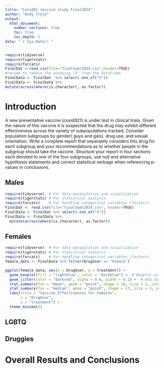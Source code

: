 ```yaml
---
title: "Covid91 vaccine study Final2024"
author: "Andy Trejo"
output: 
  html_document:
    number_sections: true
    toc: true
    toc_depth: 5
date: "`r Sys.Date()`" 
---
```


```r
require(tidyverse)
require(tigerstats)
require(forcats)
FinalDat <-read.csv(file="finalSumr2024.csv",header=TRUE)
#recode to remove the annoying "X" from the dataframe
FinalData <- FinalDat  %>% select(-one_of("X"))
FinalData <- FinalData %>%
mutate(across(where(is.character), as.factor))
```

# Introduction

A new  preventative vaccine (covid921) is under test in clinical trials. Given the nature of this vaccine it is suspected that the drug may exhibit different effectiveness across the variety of subpopulations tracked. Consider population subgroups by gender( guys and gals), drug use, and sexual orientation. Write a complete report that separately considers this drug for each subgroup and your recommendations as to whether people in the subgroup should take the vaccine. Structure your report in four sections each devoted to one of the four subgroups, use null and alternative hypothesis statements and correct statistical verbage when referencing p-values in conclusions.

## Males
```r
require(tidyverse)  # For data manipulation and visualization
require(tigerstats) # For statistical analysis
require(forcats)    # For handling categorical variables (factors)
FinalDat <- read.csv(file="finalSumr2024.csv", header=TRUE)
FinalData <- FinalDat %>% select(-one_of("X"))
FinalData <- FinalData %>%
  mutate(across(where(is.character), as.factor))
```


## Females
```r
require(tidyverse)  # For data manipulation and visualization
require(tigerstats) # For statistical analysis
require(forcats)    # For handling categorical variables (factors)
female_data <- FinalData %>% filter(DrugUser == "Female")
```
```r
ggplot(female_data, aes(x = DrugUser, y = treatment)) +
  geom_boxplot(fill = "lightblue", color = "darkblue") +  # Boxplot with custom colors
  geom_jitter(color = "darkred", alpha = 0.6, width = 0.1) +  # Add data points as jittered red dots
  stat_summary(fun = "mean", geom = "point", shape = 18, size = 3, color = "black", fill = "yellow") +  # Add mean points
  stat_summary(fun = "median", geom = "point", shape = 17, size = 3, color = "black", fill = "green") +  # Add median points
  labs(title = "Vaccine Effectiveness for Females", 
       x = "DrugUser", 
       y = "treatment") +
  theme_minimal()
```






## LGBTQ



## Druggies


# Overall Results and Conclusions
